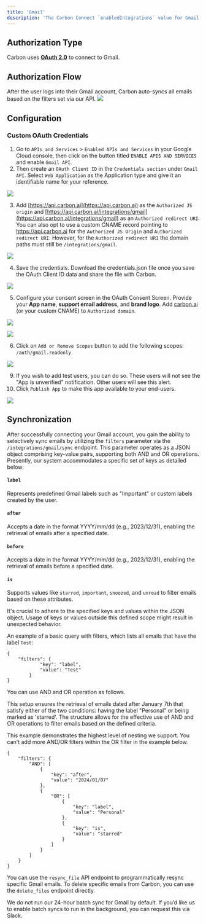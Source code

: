 ```yaml
---
title: 'Gmail'
description: 'The Carbon Connect `enabledIntegrations` value for Gmail is `GMAIL`'
---
```


## Authorization Type

Carbon uses **[OAuth 2.0](https://developers.google.com/identity/protocols/oauth2)** to connect to Gmail.

## Authorization Flow

After the user logs into their Gmail account, Carbon auto-syncs all emails based on the filters set via our API.
![](https://i.ibb.co/wQsyjrV/Screen-Shot-2023-08-11-at-2-04-49-PM.png)


## Configuration

### Custom OAuth Credentials

1. Go to `APIs and Services` > `Enabled APIs and Services` in your Google Cloud console, then click on the button titled `ENABLE APIS AND SERVICES` and enable `Gmail API`.
2. Then create an `OAuth Client ID` in the `Credentials section` under `Gmail API`. Select `Web Application` as the Application type and give it an identifiable name for your reference.

![](https://files.readme.io/e7f42e5-image.png)

3. Add [https://api.carbon.ai](https://api.carbon.ai) as the `Authorized JS origin` and [https://api.carbon.ai/integrations/gmail](https://api.carbon.ai/integrations/gmail) as an `Authorized redirect URI`. 
You can also opt to use a custom CNAME record pointing to https://api.carbon.ai for the `Authorized JS Origin` and `Authorized redirect URI`. However, for the `Authorized redirect URI` the domain paths must still be `/integrations/gmail`.


![](https://imagedelivery.net/_sHUUMiZokZ59YDFOZEZTw/79685719-faf4-421b-86d1-3e3ff8749800/public)

4. Save the credentials. Download the credentials.json file once you save the OAuth Client ID data and share the file with Carbon.

![](https://files.readme.io/f265775-image.png)


5. Configure your consent screen in the OAuth Consent Screen. Provide your **App name**, **support email address**, and **brand logo**. Add [carbon.ai](http://carbon.ai/) (or your custom CNAME) to `Authorized domain`.

![](https://files.readme.io/33ebd01-image.png)

![](https://files.readme.io/6d7f247-image.png)


6. Click on `Add or Remove Scopes` button to add the following scopes: `/auth/gmail.readonly`

![](https://imagedelivery.net/_sHUUMiZokZ59YDFOZEZTw/332135f8-1c10-41e4-6c2d-b9d82340b200/public)

9. If you wish to add test users, you can do so. These users will not see the "App is unverified" notification. Other users will see this alert.
10. Click `Publish App` to make this app available to your end-users.

![](https://files.readme.io/d24c355-image.png)

## Synchronization

After successfully connecting your Gmail account, you gain the ability to selectively sync emails by utilizing the `filters` parameter via the `/integrations/gmail/sync` endpoint. This parameter operates as a JSON object comprising key-value pairs, supporting both AND and OR operations. Presently, our system accommodates a specific set of keys as detailed below:

#### `label`
Represents predefined Gmail labels such as "Important" or custom labels created by the user.

#### `after`
Accepts a date in the format YYYY/mm/dd (e.g., 2023/12/31), enabling the retrieval of emails after a specified date.

#### `before`
Accepts a date in the format YYYY/mm/dd (e.g., 2023/12/31), enabling the retrieval of emails before a specified date.

#### `is` 
Supports values like `starred`, `important`, `snoozed`, and `unread` to filter emails based on these attributes.

It's crucial to adhere to the specified keys and values within the JSON object. Usage of keys or values outside this defined scope might result in unexpected behavior.

An example of a basic query with filters, which lists all emails that have the label `Test`:

```
{
    "filters": {
            "key": "label",
            "value": "Test"
        }
}
```

You can use AND and OR operation as follows. 

This setup ensures the retrieval of emails dated after January 7th that satisfy either of the two conditions: having the label "Personal" or being marked as 'starred'. The structure allows for the effective use of AND and OR operations to filter emails based on the defined criteria.

<Note>This example demonstrates the highest level of nesting we support. You can't add more AND/OR filters within the OR filter in the example below.</Note>

```
{
    "filters": {
        "AND": [
            {
                "key": "after",
                "value": "2024/01/07"
            },
            {
                "OR": [
                    {
                        "key": "label",
                        "value": "Personal"
                    },
                    {
                        "key": "is",
                        "value": "starred"
                    }
                ]
            }
        ]
    }
}
```

You can use the `resync_file` API endpoint to programmatically resync specific Gmail emails. To delete specific emails from Carbon, you can use the `delete_files` endpoint directly.

We do not run our 24-hour batch sync for Gmail by default. If you’d like us to enable batch syncs to run in the background, you can request this via Slack.